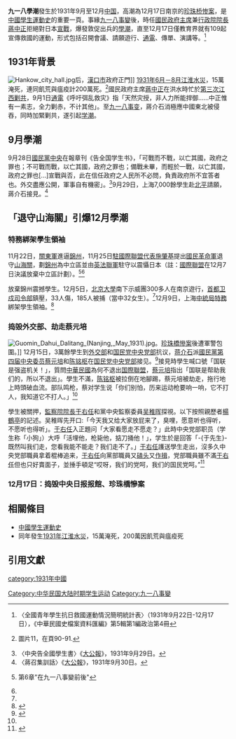 {{multiple image
| perrow = 2
| width1=100
| image1 = Cai_Yuanpei.jpg
| alt1 = 
| width2=100
| height2 = 
| image2 = Chenmingshu.jpg
| footer =12月15日在學潮被毆的[[蔡元培|蔡元培]]和[[陈铭枢|陈铭枢]]，是[[中國學生運動史|中國學生運動史]]上被毆的最高級官員之一。
}}

'''九一八學潮'''發生於1931年9月至12月[[中华民国大陆时期|中国]]，高潮為12月17日南京的[[珍珠桥惨案|珍珠桥惨案]]，是[[中國學生運動史|中國學生運動史]]的重要一頁。事緣[[九一八事變|九一八事變]]後，時任[[國民政府主席|國民政府主席]]兼[[行政院院長|行政院院長]][[蔣中正|蔣中正]]拒絕對日本[[宣戰|宣戰]]，爆發敦促出兵的[[中國學生運動史|學潮]]，直至12月17日僅教育界就有109起宣傳救國的運動，形式包括召開會議、請願遊行、[[電報|通電]]、傳單、演講等。<ref>〈全國青年學生抗日救國運動情況簡明統計表〉（1931年9月22日-12月17日），《中華民國史檔案資料匯編》第5輯第1編政治第4冊</ref>

==1931年背景==
[[File:Hankow_city_hall.jpg|thumb]]后，[[漢口市|漢口市]]政府正門]]
{{hatnote|參見：[[1931年江淮水災|1931年江淮水災]]、[[九一八事變|九一八事變]]}}
[[1931年江淮水災|1931年6月－8月江淮水災]]，15萬淹死，連同飢荒與瘟疫計200萬死。<ref>{{cite book|title=Republic of China Report of the National Flood Relief Commission 1931-1932|year=1933}} 圖片11，在頁90-91.</ref>國民政府主席[[蔣中正|蔣中正]]在洪水時忙於[[第三次江西剿共|第三次江西剿共]]，9月1日[[電報|通電]]《呼吁弭乱救灾》指「天然灾授，非人力所能捍御……中正惟有一素志，全力剿赤，不计其他」。至[[九一八事变|九一八事变]]，蔣介石消極應中國東北被侵吞，同時加緊剿共，遂引起[[中國學生運動史|学潮]]。

==9月學潮==
{{hatnote|參見：[[中國學生運動史|中國學生運動史]]、[[九一八事變#中国国内反应|九一八事變#中国国内反应]]}}
9月28日[[國民黨中央|國民黨中央]]在報章刊《告全国学生书》，「可戰而不戰，以亡其國，政府之罪也；不可戰而戰，以亡其國，政府之罪也；備戰未畢，而輕於一戰，以亡其國，政府之罪也[...]宣戰與否，此在信任政府之人民所不必問，負責政府所不宜答者也。外交盡應公開，軍事自有機密」。<ref>〈中央告全國學生書〉《[[大公報|大公報]]》，1931年9月29日。</ref>9月29日，上海7,000餘學生赴[[北平|北平]]請願，蔣介石接見。<ref>〈蔣召集訓話〉《[[大公報|大公報]]》，1931年9月30日。</ref>

==「退守山海關」引爆12月學潮==
===特務綁架學生領袖===
11月22日，[[關東軍|關東軍]]進逼[[錦州|錦州]]，11月25日[[中華民國駐國際聯盟代表|駐國際聯盟代表]][[施肇基|施肇基]]提出[[國民革命軍|國民革命軍]]退守[[山海關|山海關]]，劃[[錦州|錦州]]為中立區並由[[英法聯軍|英法聯軍]]駐守以震懾日本（註：[[國際聯盟|國際聯盟]]在12月7日決議放棄中立區計劃）。<ref name="宋子文傳">{{cite book|title=《宋子文傳》|publisher=武漢出版社|year=1992年|page=第51頁}}第6章"在九一八事變前後"</ref><ref name="p80正文"/>

放棄錦州震撼學生。12月5日，[[北京大學|北京大學]]南下示威團300多人在南京遊行，[[首都卫戍司令部|首都卫戍司令部]]鎮壓，33人傷，185人被捕（當中32女生）。<ref name="p80正文"/>12月9日，上海[[中統局|中統局]][[秘密警察|特務]]綁架學生領袖。<ref name="p80正文">{{cite book|title=晚清民國史|editor1=陳振江|editor2=江沛|location=臺北|publisher=[[五南文化|五南文化]]|year=2002|p=80}}</ref>

===捣毁外交部、劫走蔡元培===
[[File:Guomin_Dahui_Dalitang_(Nanjing,_May_1931).jpg|thumb]]。[[珍珠橋慘案|珍珠橋慘案]]後遭軍警包圍。]]
12月15日，3萬餘學生到[[国民政府外交部旧址|外交部]]和[[国民党中央党部|国民党中央党部]]抗议，[[蒋介石|蒋介石]]派[[國民黨第四届中央委员|國民黨第四届中央委员]][[蔡元培|蔡元培]]和[[陈铭枢|陈铭枢]]在[[国民党中央党部|国民党中央党部]]接见。<ref name="郭廷以">{{cite book|author=郭廷以|title=《中华民国史事日志》1931年分段|url=http://www.zhdh.org/zszj/1931.htm|publisher=艺雅出版社|page=2046, 2082, 2083頁|access-date=2020-12-14|archive-date=2019-06-04|archive-url=https://web.archive.org/web/20190604100316/http://www.zhdh.org/zszj/1931.htm|dead-url=no}}</ref>接見時學生喊口號「国联是强盗机关！」，質問[[中華民國|中華民國]]為何不退出[[国際聯盟|国際聯盟]]，[[蔡元培|蔡元培]]指出「国联是帮助我们的，所以不退出」。學生不滿，[[陈铭枢|陈铭枢]]被拉倒在地腳踢，蔡元培被劫走，拖行地上時頭破血流。部队鸣枪，蔡对学生说「你们别怕，历来运动枪要响一响，它不打人，我知道它不打人。」<ref name="杨鹤亭"/>

學生被關押，[[監察院院長|監察院院長]][[于右任|于右任]]和黨中央監察委員[[吴稚晖|吴稚晖]]探視。以下按照親歷者[[楊鶴亭|楊鶴亭]]的記述。吴稚晖先开口:「今天我又给大家放屁来了，臭哩，愿意听也得听，不愿听也得听」。[[于右任|于右任]]入正題问「大家看愿走不愿走？」此時中央党部职员（学生称「小狗」）大呼「活埋他，枪毙他，掂刀捅他！」，学生於是回答「-{于先生}-既然叫我们走，您看我能不能走？我们走不了。」[[于右任|于右任]]護送學生走出，沒多久中央党部職員拿着棍棒追来，[[于右任|于右任]]向黨部職員又[[磕头|磕头]]又[[作揖|作揖]]，党部職員雖不滿[[于右任|于右任]]但也只好賣面子，並捶手頓足“哎呀，我们的党呵，我们的国民党呵。”<ref name="杨鹤亭">{{cite news|title=“九一八”学潮亲历记|newspaper=|date=脫稿於1930-50年代，曾刊於1990年代, 搜狐重刊於2017-12-10|last=[[杨鹤亭|杨鹤亭]]|first=|url=https://www.sohu.com/a/209467097_117391|}}</ref>

===12月17日：捣毁中央日报报館、珍珠橋慘案===
{{main|珍珠橋慘案}}

==相關條目==
*[[中國學生運動史|中國學生運動史]]
*同年發生[[1931年江淮水災|1931年江淮水災]]，15萬淹死，200萬因飢荒與瘟疫死

==引用文獻==
{{reflist|2}}

[[category:1931年中國|category:1931年中國]]
[[Category:中华民国大陆时期学生运动|Category:中华民国大陆时期学生运动]]
[[Category:九一八事變|Category:九一八事變]]